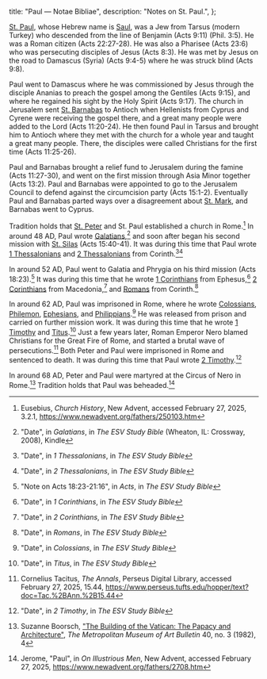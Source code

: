   title: "Paul — Notae Bibliae",
  description: "Notes on St. Paul.",
};

<Initial text="Paul" />

[St. Paul](/glossary/names#paul), whose Hebrew name is [Saul](/glossary/names#saul), was a Jew from Tarsus (modern Turkey) who descended from the line of Benjamin (Acts 9:11) (Phil. 3:5). He was a Roman citizen (Acts 22:27-28). He was also a Pharisee (Acts 23:6) who was persecuting disciples of Jesus (Acts 8:3). He was met by Jesus on the road to Damascus (Syria) (Acts 9:4-5) where he was struck blind (Acts 9:8).

Paul went to Damascus where he was commissioned by Jesus through the disciple Ananias to preach the gospel among the Gentiles (Acts 9:15), and where he regained his sight by the Holy Spirit (Acts 9:17). The church in Jerusalem sent [St. Barnabas](/people/saints/apostles/barnabas) to Antioch when Hellenists from Cyprus and Cyrene were receiving the gospel there, and a great many people were added to the Lord (Acts 11:20-24). He then found Paul in Tarsus and brought him to Antioch where they met with the church for a whole year and taught a great many people. There, the disciples were called Christians for the first time (Acts 11:25-26).

Paul and Barnabas brought a relief fund to Jerusalem during the famine (Acts 11:27-30), and went on the first mission through Asia Minor together (Acts 13:2). Paul and Barnabas were appointed to go to the Jerusalem Council to defend against the circumcision party (Acts 15:1-2). Eventually Paul and Barnabas parted ways over a disagreement about [St. Mark](/people/saints/evangelists/mark), and Barnabas went to Cyprus.

Tradition holds that [St. Peter](/people/saints/apostles/peter) and St. Paul established a church in Rome.[^1] In around 48 AD, Paul wrote [Galatians](/bible/new-testament/epistles/galatians),[^2] and soon after began his second mission with [St. Silas](/people/saints/biblical/silas) (Acts 15:40-41). It was during this time that Paul wrote [1 Thessalonians](/bible/new-testament/epistles/1-thessalonians) and [2 Thessalonians](/bible/new-testament/epistles/2-thessalonians) from Corinth.[^3][^4]

In around 52 AD, Paul went to Galatia and Phrygia on his third mission (Acts 18:23).[^5] It was during this time that he wrote [1 Corinthians](/bible/new-testament/epistles/1-corinthians) from Ephesus,[^6] [2 Corinthians](/bible/new-testament/epistles/2-corinthians) from Macedonia,[^7] and [Romans](/bible/new-testament/epistles/romans) from Corinth.[^8]

In around 62 AD, Paul was imprisoned in Rome, where he wrote [Colossians](/bible/new-testament/epistles/colossians), [Philemon](/bible/new-testament/epistles/philemon), [Ephesians](/bible/new-testament/epistles/ephesians), and [Philippians](/bible/new-testament/epistles/philippians).[^9] He was released from prison and carried on further mission work. It was during this time that he wrote [1 Timothy](/bible/new-testament/epistles/1-timothy) and [Titus](/bible/new-testament/epistles/titus).[^10] Just a few years later, Roman Emperor Nero blamed Christians for the Great Fire of Rome, and started a brutal wave of persecutions.[^11] Both Peter and Paul were imprisoned in Rome and sentenced to death. It was during this time that Paul wrote [2 Timothy](/bible/new-testament/epistles/2-timothy).[^12]

In around 68 AD, Peter and Paul were martyred at the Circus of Nero in Rome.[^13] Tradition holds that Paul was beheaded.[^14]

[^1]: Eusebius, *Church History*, New Advent, accessed February 27, 2025, 3.2.1, https://www.newadvent.org/fathers/250103.htm
[^2]: "Date", in *Galatians*, in *The ESV Study Bible* (Wheaton, IL: Crossway, 2008), Kindle
[^3]: "Date", in *1 Thessalonians*, in *The ESV Study Bible*
[^4]: "Date", in *2 Thessalonians*, in *The ESV Study Bible*
[^5]: "Note on Acts 18:23-21:16", in *Acts*, in *The ESV Study Bible*
[^6]: "Date", in *1 Corinthians*, in *The ESV Study Bible*
[^7]: "Date", in *2 Corinthians*, in *The ESV Study Bible*
[^8]: "Date", in *Romans*, in *The ESV Study Bible*
[^9]: "Date", in *Colossians*, in *The ESV Study Bible*
[^10]: "Date", in *Titus*, in *The ESV Study Bible*
[^11]: Cornelius Tacitus, *The Annals*, Perseus Digital Library, accessed February 27, 2025, 15.44, https://www.perseus.tufts.edu/hopper/text?doc=Tac.%2BAnn.%2B15.44
[^12]: "Date", in *2 Timothy*, in *The ESV Study Bible*
[^13]: Suzanne Boorsch, ["The Building of the Vatican: The Papacy and Architecture"](https://cdn.sanity.io/files/cctd4ker/production/1bee6cae1fd0bea86270e8cd3ef673ffc773c6e0.pdf), *The Metropolitan Museum of Art Bulletin* 40, no. 3 (1982), 4
[^14]: Jerome, "Paul", in *On Illustrious Men*, New Advent, accessed February 27, 2025, https://www.newadvent.org/fathers/2708.htm
